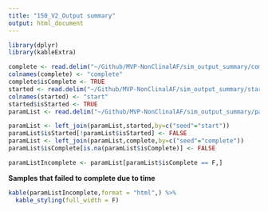 ```yaml
---
title: "150_V2_Output summary"
output: html_document
---
```


```r
library(dplyr)
library(kableExtra)

complete <- read.delim("~/Github/MVP-NonClinalAF/sim_output_summary/completedSamplesList.txt",header=F)
colnames(complete) <- "complete"
complete$isComplete <- TRUE
started <- read.delim("~/Github/MVP-NonClinalAF/sim_output_summary/startedSamplesList.txt",header = F)
colnames(started) <- "start"
started$isStarted <- TRUE
paramList <- read.delim("~/Github/MVP-NonClinalAF/sim_output_summary/parameterslist_150_V2.txt",sep = " ")
```

```r
paramList <- left_join(paramList,started,by=c("seed"="start"))
paramList$isStarted[!paramList$isStarted] <- FALSE
paramList <- left_join(paramList,complete,by=c("seed"="complete"))
paramList$isComplete[is.na(paramList$isComplete)] <- FALSE

paramListIncomplete <- paramList[paramList$isComplete == F,]
```

**Samples that failed to complete due to time**

```r
kable(paramListIncomplete,format = "html",) %>%
  kable_styling(full_width = F)
```
